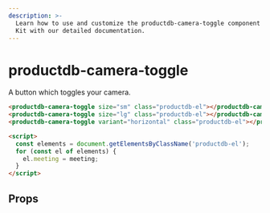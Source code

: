 ```yaml
---
description: >-
  Learn how to use and customize the productdb-camera-toggle component in ProductDB's UI
  Kit with our detailed documentation.
---
```


# productdb-camera-toggle

A button which toggles your camera.

```html
<productdb-camera-toggle size="sm" class="productdb-el"></productdb-camera-toggle>
<productdb-camera-toggle size="lg" class="productdb-el"></productdb-camera-toggle>
<productdb-camera-toggle variant="horizontal" class="productdb-el"></productdb-camera-toggle>

<script>
  const elements = document.getElementsByClassName('productdb-el');
  for (const el of elements) {
    el.meeting = meeting;
  }
</script>
```

## Props

<PropsTable of="productdb-camera-toggle" />

<head>
  <title>UI Kit productdb-camera-toggle</title>
</head>

